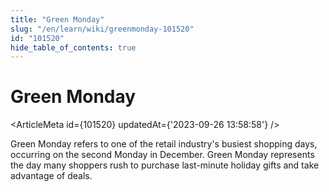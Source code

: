 ```yaml
---
title: "Green Monday"
slug: "/en/learn/wiki/greenmonday-101520"
id: "101520"
hide_table_of_contents: true
---
```



# Green Monday

<ArticleMeta id={101520} updatedAt={'2023-09-26 13:58:58'} />
<div className='border-solid border-b border-t-0 my-4 border-[var(--ifm-color-gray-300)]' />

Green Monday refers to one of the retail industry's busiest shopping days, occurring on the second Monday in December. Green Monday represents the day many shoppers rush to purchase last-minute holiday gifts and take advantage of deals.
